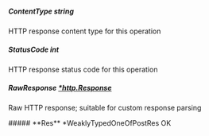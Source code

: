 
##### **ContentType** string
HTTP response content type for this operation

##### **StatusCode** int
HTTP response status code for this operation

##### **RawResponse** [*http.Response](https://pkg.go.dev/net/http#Response)
Raw HTTP response; suitable for custom response parsing

<Collapsible>
    ##### **Res** *WeaklyTypedOneOfPostRes
    OK
    <Collapsible.Break/>
    <WeaklyTypedOneOfPostRes/>
</Collapsible>

